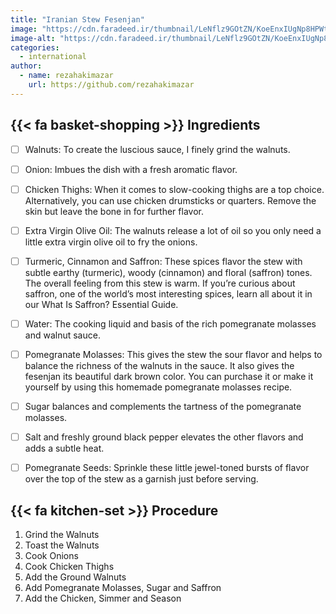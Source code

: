 ```yaml
---
title: "Iranian Stew Fesenjan"
image: "https://cdn.faradeed.ir/thumbnail/LeNflz9GOtZN/KoeEnxIUgNp8HPWtyR4f3njefZWpQsc5QSfH7y-wEmOGb45E_dImxEpQi9avqdGE/Khoresh-e-Fesenjan-Tilda-Pure-Basmati-2-scaled.jpg"
image-alt: "https://cdn.faradeed.ir/thumbnail/LeNflz9GOtZN/KoeEnxIUgNp8HPWtyR4f3njefZWpQsc5QSfH7y-wEmOGb45E_dImxEpQi9avqdGE/Khoresh-e-Fesenjan-Tilda-Pure-Basmati-2-scaled.jpg"
categories:
  - international
author:
  - name: rezahakimazar
    url: https://github.com/rezahakimazar
---
```


## {{< fa basket-shopping >}} Ingredients

-   [ ] Walnuts: To create the luscious sauce, I finely grind the walnuts.

-   [ ] Onion: Imbues the dish with a fresh aromatic flavor.

-   [ ] Chicken Thighs: When it comes to slow-cooking thighs are a top choice. Alternatively, you can use chicken drumsticks or quarters. Remove the skin but leave the bone in for further flavor.

-   [ ] Extra Virgin Olive Oil: The walnuts release a lot of oil so you only need a little extra virgin olive oil to fry the onions.

-   [ ] Turmeric, Cinnamon and Saffron: These spices flavor the stew with subtle earthy (turmeric), woody (cinnamon) and floral (saffron) tones. The overall feeling from this stew is warm. If you're curious about saffron, one of the world's most interesting spices, learn all about it in our What Is Saffron? Essential Guide.

-   [ ] Water: The cooking liquid and basis of the rich pomegranate molasses and walnut sauce.

-   [ ] Pomegranate Molasses: This gives the stew the sour flavor and helps to balance the richness of the walnuts in the sauce. It also gives the fesenjan its beautiful dark brown color. You can purchase it or make it yourself by using this homemade pomegranate molasses recipe.

-   [ ] Sugar balances and complements the tartness of the pomegranate molasses.

-   [ ] Salt and freshly ground black pepper elevates the other flavors and adds a subtle heat.

-   [ ] Pomegranate Seeds: Sprinkle these little jewel-toned bursts of flavor over the top of the stew as a garnish just before serving.

## {{< fa kitchen-set >}} Procedure

1.  Grind the Walnuts
2.  Toast the Walnuts
3.  Cook Onions
4.  Cook Chicken Thighs
5.  Add the Ground Walnuts
6.  Add Pomegranate Molasses, Sugar and Saffron
7.  Add the Chicken, Simmer and Season
